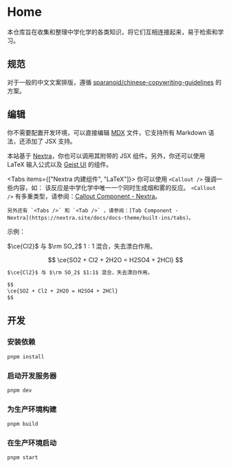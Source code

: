 # Home

本仓库旨在收集和整理中学化学的各类知识，将它们互相连接起来，易于检索和学习。

## 规范

对于一般的中文文案排版，遵循 [sparanoid/chinese-copywriting-guidelines](https://github.com/sparanoid/chinese-copywriting-guidelines) 的方案。

## 编辑

你不需要配置开发环境，可以直接编辑 [MDX](https://mdxjs.com/) 文件，它支持所有 Markdown 语法，还添加了 JSX 支持。

本站基于 [Nextra](https://nextra.site/)，你也可以调用其附带的 JSX 组件。另外，你还可以使用 LaTeX 输入公式以及 [Geist UI](https://geist-ui.dev/zh-cn) 的组件。


<Tabs items={["Nextra 内建组件", "LaTeX"]}>
  <Tab>
    你可以使用 `<Callout />` 强调一些内容，如：
    <Callout type="warning">
      该反应是中学化学中唯一一个同时生成烟和雾的反应。
    </Callout>
    `<Callout />` 有多重类型，请参阅：[Callout Component -
    Nextra](https://nextra.site/docs/docs-theme/built-ins/callout)。
    
    另外还有 `<Tabs />` 和 `<Tab />` ，请参阅：[Tab Component -
    Nextra](https://nextra.site/docs/docs-theme/built-ins/tabs)。
  </Tab>
  <Tab>
示例：

$\ce{Cl2}$ 与 $\rm SO_2$ $1:1$ 混合，失去漂白作用。

$$
\ce{SO2 + Cl2 + 2H2O = H2SO4 + 2HCl}
$$

```md
$\ce{Cl2}$ 与 $\rm SO_2$ $1:1$ 混合，失去漂白作用。

$$
\ce{SO2 + Cl2 + 2H2O = H2SO4 + 2HCl}
$$
```

  </Tab>
</Tabs>

## 开发

### 安装依赖

```sh
pnpm install
```

### 启动开发服务器

```sh
pnpm dev
```

### 为生产环境构建

```sh
pnpm build
```

### 在生产环境启动

```sh
pnpm start
```
